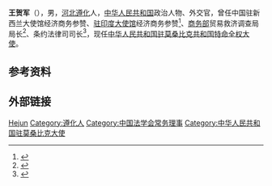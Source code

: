 '''王贺军'''（{{bd|1963年|11月||}}），男，[[河北|河北]][[遵化|遵化]]人，[[中华人民共和国|中华人民共和国]]政治人物、外交官，曾任中国驻新西兰大使馆经济商务参赞、[[中国驻印度大使馆|驻印度大使馆]]经济商务参赞<ref>{{cite web |title=参赞致辞 |url=http://in.mofcom.gov.cn/article/about/greeting/201508/20150801077789.shtml |accessdate=2020-09-03}}</ref>、[[中华人民共和国商务部|商务部]]贸易救济调查局局长<ref>{{cite web |title=商务部发布王贺军等5人职务任免 |url=http://renshi.people.com.cn/n/2015/0910/c139617-27565526.html |accessdate=2020-09-03 |archive-date=2015-10-07 |archive-url=https://web.archive.org/web/20151007052153/http://renshi.people.com.cn/n/2015/0910/c139617-27565526.html |dead-url=no }}</ref>、条约法律司司长<ref>{{cite web |title=关于王贺军等6人职务任免事项 |url=http://www.mofcom.gov.cn/article/jhguihua/redianzhuizong/201808/20180802775328.shtml |accessdate=2020-09-03}}</ref>，现任[[中国驻莫桑比克大使列表|中华人民共和国驻莫桑比克共和国特命全权大使]]。

== 参考资料 ==
{{reflist}}

== 外部链接 ==
{{中国人物小作品}}
{{start box}}
{{s-dip}}
{{succession box|[[苏健_(1957年)|苏健]]|现任|[[中国驻莫桑比克大使列表|中华人民共和国驻莫桑比克大使]]|2020年－}}
{{end box}}

{{Navboxes 
| title  = 王贺军在[[中国法学会|中国法学会]]的职务
| list1  =
{{中国法学会第八届理事会}}
}}

{{Authority control}}
{{DEFAULTSORT:Wang王}}
[[Category:王姓|Hejun]]
[[Category:遵化人|Category:遵化人]]
[[Category:中国法学会常务理事|Category:中国法学会常务理事]]
[[Category:中华人民共和国驻莫桑比克大使|Category:中华人民共和国驻莫桑比克大使]]